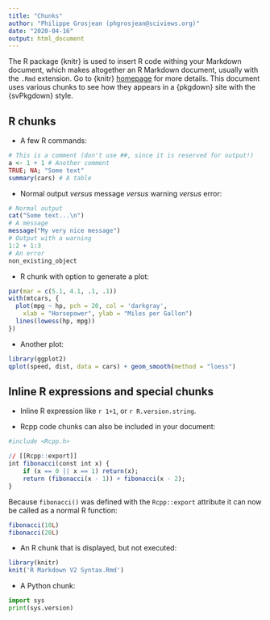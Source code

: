```yaml
---
title: "Chunks"
author: "Philippe Grosjean (phgrosjean@sciviews.org)"
date: "2020-04-16"
output: html_document
---
```


The R package {knitr} is used to insert R code withing your Markdown document, which makes altogether an R Markdown document, usually with the `.Rmd` extension. Go to {knitr} [homepage](http://yihui.name/knitr) for more details. This document uses various chunks to see how they appears in a {pkgdown} site with the {svPkgdown} style.

## R chunks

* A few R commands:

```r
# This is a comment (don't use ##, since it is reserved for output!)
a <- 1 + 1 # Another comment
TRUE; NA; "Some text"
summary(cars) # A table
```

* Normal output _versus_ message _versus_ warning _versus_ error:

```r
# Normal output
cat("Some text...\n")
# A message
message("My very nice message")
# Output with a warning
1:2 + 1:3
# An error
non_existing_object
```

* R chunk with option to generate a plot:

```r
par(mar = c(5.1, 4.1, .1, .1))
with(mtcars, {
  plot(mpg ~ hp, pch = 20, col = 'darkgray',
    xlab = "Horsepower", ylab = "Miles per Gallon")
  lines(lowess(hp, mpg))
})
```

* Another plot:

```r
library(ggplot2)
qplot(speed, dist, data = cars) + geom_smooth(method = "loess")
```

## Inline R expressions and special chunks

* Inline R expression like `r 1+1`, or `r R.version.string`.

* Rcpp code chunks can also be included in your document:

```r
#include <Rcpp.h>

// [[Rcpp::export]]
int fibonacci(const int x) {
    if (x == 0 || x == 1) return(x);
    return (fibonacci(x - 1)) + fibonacci(x - 2);
}
```

Because `fibonacci()` was defined with the `Rcpp::export` attribute it can now be called as a normal R function:

```r
fibonacci(10L)
fibonacci(20L)
```

* An R chunk that is displayed, but not executed:

```r
library(knitr)
knit('R Markdown V2 Syntax.Rmd')
```

* A Python chunk:

```python
import sys
print(sys.version)
```
